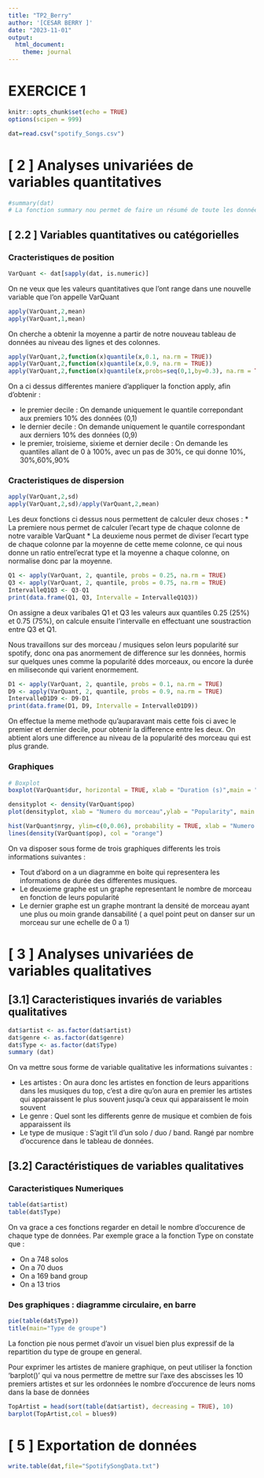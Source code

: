 ```yaml
---
title: "TP2_Berry"
author: '[CESAR BERRY ]'
date: "2023-11-01"
output: 
  html_document:
    theme: journal
---
```

# EXERCICE 1
```r
knitr::opts_chunk$set(echo = TRUE)
options(scipen = 999)
```

```r
dat=read.csv("spotify_Songs.csv")
```

# [ 2 ] Analyses univariées de variables quantitatives
```r
#summary(dat)
# La fonction summary nou permet de faire un résumé de toute les données que l'on a 
```

## [ 2.2 ] Variables quantitatives ou catégorielles
### Cracteristiques de position


```r
VarQuant <- dat[sapply(dat, is.numeric)]
```

On ne veux que les valeurs quantitatives que l'ont range dans une nouvelle variable que l'on appelle VarQuant

```r
apply(VarQuant,2,mean)
apply(VarQuant,1,mean)
```

On cherche a obtenir la moyenne a partir de notre nouveau tableau de données au niveau des lignes et des colonnes.

```r
apply(VarQuant,2,function(x)quantile(x,0.1, na.rm = TRUE))
apply(VarQuant,2,function(x)quantile(x,0.9, na.rm = TRUE))
apply(VarQuant,2,function(x)quantile(x,probs=seq(0,1,by=0.3), na.rm = TRUE))
```

On a ci dessus differentes maniere d'appliquer la fonction apply, afin d'obtenir :

 *    le premier decile : On demande uniquement le quantile correpondant aux premiers 10% des données (0,1)
 *    le dernier decile : On demande uniquement le quantile correspondant aux derniers 10% des données (0,9)
 *    le premier, troisieme, sixieme et dernier decile : On demande les quantiles allant de 0 à 100%, avec un pas de 30%, ce qui donne 10%, 30%,60%,90%
 
### Cracteristiques de dispersion

```r
apply(VarQuant,2,sd)
apply(VarQuant,2,sd)/apply(VarQuant,2,mean)
```

Les deux fonctions ci dessus nous permettent de calculer deux choses :
*   La premiere nous permet de calculer l'ecart type de chaque colonne de notre varaible VarQuant
*   La deuxieme nous permet de diviser l'ecart type de chaque colonne par la moyenne de cette meme colonne, ce qui nous donne un ratio entrel'ecrat type et la moyenne a chaque colonne, on normalise donc par la moyenne.

```r
Q1 <- apply(VarQuant, 2, quantile, probs = 0.25, na.rm = TRUE)
Q3 <- apply(VarQuant, 2, quantile, probs = 0.75, na.rm = TRUE)
IntervalleQ1Q3 <- Q3-Q1
print(data.frame(Q1, Q3, Intervalle = IntervalleQ1Q3))
```

On assigne a deux varibales Q1 et Q3 les valeurs aux quantiles 0.25 (25%) et 0.75 (75%), on calcule ensuite l'intervalle en effectuant une soustraction entre Q3 et Q1.

Nous travaillons sur des morceau / musiques selon leurs popularité sur spotify, donc ona pas anormement de difference sur les données, hormis sur quelques unes comme la popularité ddes morceaux, ou encore la durée en miliseconde qui varient enormement.

```r
D1 <- apply(VarQuant, 2, quantile, probs = 0.1, na.rm = TRUE)
D9 <- apply(VarQuant, 2, quantile, probs = 0.9, na.rm = TRUE)
IntervalleD1D9 <- D9-D1
print(data.frame(D1, D9, Intervalle = IntervalleD1D9))
```

On effectue la meme methode qu'auparavant mais cette fois ci avec le premier et dernier decile, pour obtenir la difference entre les deux. On abtient alors une difference au niveau de la popularité des morceau qui est plus grande.

### Graphiques

```r
# Boxplot
boxplot(VarQuant$dur, horizontal = TRUE, xlab = "Duration (s)",main = "Temps en secondes")

densityplot <- density(VarQuant$pop)
plot(densityplot, xlab = "Numero du morceau",ylab = "Popularity", main = "Popularité du morceau")

hist(VarQuant$nrgy, ylim=c(0,0.06), probability = TRUE, xlab = "Numero du morceau",ylab = "Energy", main = "Energie du morceau")
lines(density(VarQuant$pop), col = "orange")

```

On va disposer sous forme de trois graphiques differents les trois informations suivantes : 

*   Tout d'abord on a un diagramme en boite qui representera les informations de durée des differentes musiques.
*   Le deuxieme graphe est un graphe representant le nombre de morceau en fonction de leurs popularité
*   Le dernier graphe est un graphe montrant la densité de morceau ayant une plus ou moin grande dansabilité ( a quel point peut on danser sur un morceau sur une echelle de 0 a 1)

# [ 3 ] Analyses univariées de variables qualitatives

## [3.1] Caracteristiques invariés de variables qualitatives

```r
dat$artist <- as.factor(dat$artist)
dat$genre <- as.factor(dat$genre)
dat$Type <- as.factor(dat$Type)
summary (dat)

```

On va mettre sous forme de variable qualitative les informations suivantes :

*   Les artistes : On aura donc les artistes en fonction de leurs apparitions dans les musiques du top, c'est a dire qu'on aura en premier les artistes qui apparaissent le plus souvent jusqu'a ceux qui apparaissent le moin souvent
*   Le genre : Quel sont les differents genre de musique et combien de fois apparaissent ils
*   Le type de musique : S'agit t'il d'un solo / duo / band. Rangé par nombre d'occurence dans le tableau de données.
 
 
## [3.2] Caractéristiques de variables qualitatives

### Caracteristiques Numeriques

```r
table(dat$artist)
table(dat$Type)
```

On va grace a ces fonctions regarder en detail le nombre d'occurence de chaque type de données. Par exemple grace a la fonction Type on constate que :

*   On a 748 solos
*   On a 70 duos
*   On a 169 band group
*   On a 13 trios 

### Des graphiques : diagramme circulaire, en barre

```r
pie(table(dat$Type))
title(main="Type de groupe")
```

La fonction pie nous permet d'avoir un visuel bien plus expressif de la repartition du type de groupe en general.

Pour exprimer les artistes de maniere graphique, on peut utiliser la fonction 'barplot()' qui va nous permettre de mettre sur l'axe des abscisses les 10  premiers artistes et sur les ordonnées le nombre d'occurence de leurs noms dans la base de données

```r
TopArtist = head(sort(table(dat$artist), decreasing = TRUE), 10)
barplot(TopArtist,col = blues9)

```

# [ 5 ] Exportation de données

```r
write.table(dat,file="SpotifySongData.txt")
```





